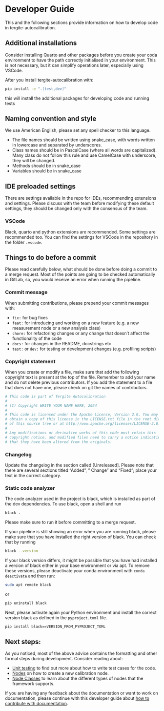 # Developer Guide

This and the following sections provide information on how to develop code in tergite-autocalibration.

## Additional installations

Consider installing Quarto and other packages before you create your coda environment to have the path correctly
initialised in your environment.
This is not necessary, but it can simplify operations later, especially using VSCode.

After you install tergite-autocalibration with:

```bash
pip install -e ".[test,dev]"
```

this will install the additional packages for developing code and running tests

## Naming convention and style

We use American English, please set any spell checker to this language.

- The file names should be written using snake_case, with words written in lowercase and separated by underscores.
- Class names should be in PascalCase (where all words are capitalized). Many class do not follow this rule and use
  CamelCase with underscore, they will be changed.
- Methods should be in snake_case
- Variables should be in snake_case

## IDE preloaded settings

There are settings available in the repo for IDEs, recommending extensions and settings.
Please discuss with the team before modifying these default settings, they should be changed only with the consensus of
the team.

### VSCode

Black, quarto and python extensions are recommended.
Some settings are recommended too.
You can find the settings for VSCode in the repository in the folder `.vscode`.

## Things to do before a commit

Please read carefully below, what should be done before doing a commit to a merge request.
Most of the points are going to be checked automatically in GitLab, so, you would receive an error when running the
pipeline.

### Commit message

When submitting contributions, please prepend your commit messages with:

- `fix:` for bug fixes
- `feat:` for introducing and working on a new feature (e.g. a new measurement node or a new analysis class)
- `chore:` for refactoring changes or any change that doesn't affect the functionality of the code
- `docs:` for changes in the README, docstrings etc
- `test:` or `dev:` for testing or development changes (e.g. profiling scripts)

### Copyright statement

When you create or modify a file, make sure that add the following copyright text is present at the top of the file.
Remember to add your name and do not delete previous contributors. If you add the statement to a file that does not have
one, please check on git the names of contributors.

```python
# This code is part of Tergite Autocalibration
#
# (C) Copyright WRITE YOUR NAME HERE, 2024
#
# This code is licensed under the Apache License, Version 2.0. You may
# obtain a copy of this license in the LICENSE.txt file in the root directory
# of this source tree or at http://www.apache.org/licenses/LICENSE-2.0.
#
# Any modifications or derivative works of this code must retain this
# copyright notice, and modified files need to carry a notice indicating
# that they have been altered from the originals.
``` 

### Changelog

Update the changelog in the section called [Unreleased]. Please note that there are several sections titled "Added", "
Change" and "Fixed"; place your text in the correct category.

### Static code analyzer

The code analyzer used in the project is black, which is installed as part of the dev dependencies.
To use black, open a shell and run

```bash
black .
```

Please make sure to run it before committing to a merge request.

If your pipeline is still showing an error when you are running black, please make sure that you have installed the
right version of black.
You can check that by running

```bash
black --version
```

If your black version differs, it might be possible that you have had installed a version of black either in your base
environment or via apt.
To remove these versions, please deactivate your conda environment with `conda deactivate` and then run:

```bash
sudo apt remote black
```

or

```bash
pip uninstall black
```

Next, please activate again your Python environment and install the correct version black as defined in
the `pyproject.toml` file.

```bash
pip install black==VERSION_FROM_PYPROJECT_TOML
```

## Next steps:

As you noticed, most of the above advice contains the formatting and other formal steps during development.
Consider reading about:

- [Unit testing](developer-guide/unit_tests.qmd) to find out more about how to write test cases for the code.
- [Nodes](developer-guide/new_node_creation.qmd) on how to create a new calibration node.
- [Node Classes](developer-guide/node_classes.qmd) to learn about the different types of nodes that the framework
  supports.

If you are having any feedback about the documentation or want to work on documentation, please continue with this
developer guide about [how to contribute with documentation](developer-guide/writing_documentation.qmd).